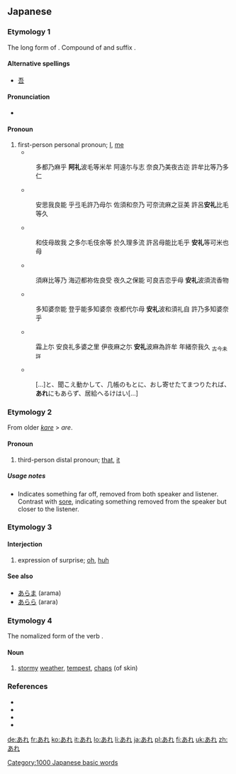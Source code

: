 ==Japanese==

===Etymology 1===
The long form of {{term|我|a}}. Compound of {{term|我|a}} and suffix {{term|れ|re}}.

====Alternative spellings====
* [[吾]]

====Pronunciation====
* {{IPA|[are]|lang=ja}}

====Pronoun====
{{ja-pos|h|pronoun|kanji=我|rom=are|hidx=あれ}}

# first-person personal pronoun; [[I]], [[me]]
#* {{RQ:Man'yōshū|5|808}}
#: 多都乃麻乎 '''阿礼'''波毛等米牟 阿遠尓与志 奈良乃美夜古迩 許牟比等乃多仁
#* {{RQ:Man'yōshū|14|3361}}
#: 安思我良能 乎弖毛許乃母尓 佐須和奈乃 可奈流麻之豆美 許呂'''安礼'''比毛等久
#* {{RQ:Man'yōshū|15|3585}}
#: 和伎母故我 之多尓毛伎余等 於久理多流 許呂母能比毛乎 '''安礼'''等可米也母
#* {{RQ:Man'yōshū|17|3932}}
#: 須麻比等乃 海辺都祢佐良受 夜久之保能 可良吉恋乎母 '''安礼'''波須流香物
#* {{RQ:Man'yōshū|18|4058}}
#: 多知婆奈能 登乎能多知婆奈 夜都代尓母 '''安礼'''波和須礼自 許乃多知婆奈乎
#* {{RQ:Man'yōshū|20|4298}}
#: 霜上尓 安良礼多婆之里 伊夜麻之尓 '''安礼'''波麻為許牟 年緒奈我久 <sub>古今未詳</sub>
#* {{RQ:Genji Monogatari|Yume no Ukihashi}}
#: [...]と、聞こえ動かして、几帳のもとに、おし寄せたてまつりたれば、'''あれ'''にもあらず、居給へるけはい[...]

===Etymology 2===
From older ''[[かれ|kare]]'' > ''are''.

====Pronoun====
{{ja-pos|h|pronoun|kanji=彼|rom=are|hidx=あれ}}

# third-person distal pronoun; [[that]], [[it]]

=====Usage notes=====
* Indicates something far off, removed from both speaker and listener. Contrast with [[それ|sore]], indicating something removed from the speaker but closer to the listener.

===Etymology 3===

====Interjection====
{{ja-pos|h|interjection|rom=are}}
# expression of surprise; [[oh]], [[huh]]

====See also====
* [[あらま]] (arama)
* [[あらら]] (arara)

===Etymology 4===
The nomalized form of the verb {{term|荒れる|are-}}.

====Noun====
{{ja-noun|h|rom=are}}
# {{ja-def|荒れ}} [[stormy]] [[weather]], [[tempest]], [[chaps]] (of skin)
[[Category:1000 Japanese basic words]]

===References===
* {{R:Man'yōshū 1}}
* {{R:Man'yōshū 3}}
* {{R:Man'yōshū 4}}
* {{reference-book
  | last = Yamagishi
  | first = Tokuhei
  | title = Koten Bungaku Taikei 14: [[w:Genji Monogatari|Genji Monogatari]] 5
  | publisher = [[w:Iwanami Shoten Publishing|Iwanami Shoten]]
  | date = 1963
  | origyear = c. 1001-1014
  | location = Tōkyō
  | language = Japanese
  | id = ISBN 4-0006-0018-4
}}

[[de:あれ]]
[[fr:あれ]]
[[ko:あれ]]
[[it:あれ]]
[[lo:あれ]]
[[li:あれ]]
[[ja:あれ]]
[[pl:あれ]]
[[fi:あれ]]
[[uk:あれ]]
[[zh:あれ]]